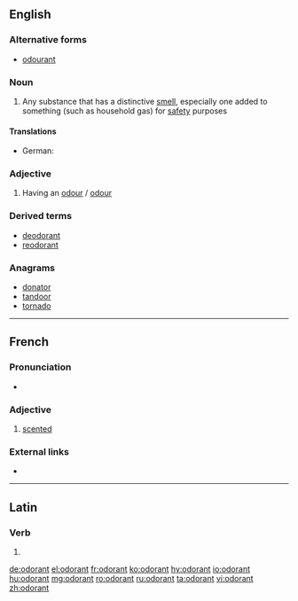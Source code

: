 ==English==

===Alternative forms===
* [[odourant]]

===Noun===
{{en-noun}}

# Any substance that has a distinctive [[smell]], especially one added to something (such as household gas) for [[safety]] purposes

====Translations====
{{trans-top|substance with distinctive smell}}
* German: {{t|de|Odoriermittel|n}}
{{trans-mid}}
{{trans-bottom}}

===Adjective===
{{en-adj}}

# Having an [[odour]] / [[odour]]

===Derived terms===
* [[deodorant]]
* [[reodorant]]

===Anagrams===
* [[donator#English|donator]]
* [[tandoor#English|tandoor]]
* [[tornado#English|tornado]]

----

==French==

===Pronunciation===
* {{audio|Fr-odorant.ogg|Audio|lang=fr}}

===Adjective===
{{fr-adj}}

# [[scented]]

===External links===
* {{R:TLFi}}

----

==Latin==

===Verb===
{{la-verb-form|odōrant}}

# {{inflection of|odōrō||3|p|pres|actv|indc|lang=la}}

[[de:odorant]]
[[el:odorant]]
[[fr:odorant]]
[[ko:odorant]]
[[hy:odorant]]
[[io:odorant]]
[[hu:odorant]]
[[mg:odorant]]
[[ro:odorant]]
[[ru:odorant]]
[[ta:odorant]]
[[vi:odorant]]
[[zh:odorant]]
